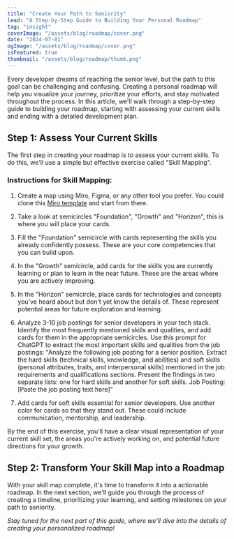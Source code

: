 ```yaml
---
title: "Create Your Path to Seniority"
lead: "A Step-by-Step Guide to Building Your Personal Roadmap"
tag: "insight"
coverImage: "/assets/blog/roadmap/cover.png"
date: "2024-07-01"
ogImage: "/assets/blog/roadmap/cover.png"
isFeatured: true
thumbnail: "/assets/blog/roadmap/thumb.png"
---
```


Every developer dreams of reaching the senior level, but the path to this goal can be challenging and confusing. Creating a personal roadmap will help you visualize your journey, prioritize your efforts, and stay motivated throughout the process. In this article, we'll walk through a step-by-step guide to building your roadmap, starting with assessing your current skills and ending with a detailed development plan.

## Step 1: Assess Your Current Skills

The first step in creating your roadmap is to assess your current skills. To do this, we'll use a simple but effective exercise called "Skill Mapping".

### Instructions for Skill Mapping:

1. Create a map using Miro, Figma, or any other tool you prefer. You could clone this [Miro template](https://miro.com/app/board/uXjVK22Ikc4=/?moveToWidget=3458764593638956646&cot=14) and start from there.

2. Take a look at semicircles "Foundation", "Growth" and "Horizon", this is where you will place your cards.

3. Fill the "Foundation" semicircle with cards representing the skills you already confidently possess. These are your core competencies that you can build upon.

4. In the "Growth" semicircle, add cards for the skills you are currently learning or plan to learn in the near future. These are the areas where you are actively improving.

5. In the "Horizon" semicircle, place cards for technologies and concepts you've heard about but don't yet know the details of. These represent potential areas for future exploration and learning.

6. Analyze 3-10 job postings for senior developers in your tech stack. Identify the most frequently mentioned skills and qualities, and add cards for them in the appropriate semicircles. Use this prompt for ChatGPT to extract the most important skills and qualities from the job postings:
   "Analyze the following job posting for a senior position. Extract the hard skills (technical skills, knowledge, and abilities) and soft skills (personal attributes, traits, and interpersonal skills) mentioned in the job requirements and qualifications sections. Present the findings in two separate lists: one for hard skills and another for soft skills.
   Job Posting:
   [Paste the job posting text here]"

7. Add cards for soft skills essential for senior developers. Use another color for cards so that they stand out. These could include communication, mentorship, and leadership.

By the end of this exercise, you'll have a clear visual representation of your current skill set, the areas you're actively working on, and potential future directions for your growth.

## Step 2: Transform Your Skill Map into a Roadmap

With your skill map complete, it's time to transform it into a actionable roadmap. In the next section, we'll guide you through the process of creating a timeline, prioritizing your learning, and setting milestones on your path to seniority.

_Stay tuned for the next part of this guide, where we'll dive into the details of creating your personalized roadmap!_
